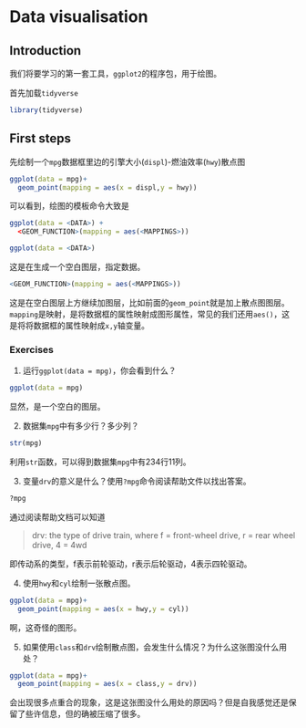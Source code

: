 # Data visualisation

## Introduction

我们将要学习的第一套工具，`ggplot2`的程序包，用于绘图。

首先加载`tidyverse`
```r
library(tidyverse)
```

## First steps

先绘制一个`mpg`数据框里边的引擎大小(`displ`)-燃油效率(`hwy`)散点图
```r
ggplot(data = mpg)+
  geom_point(mapping = aes(x = displ,y = hwy))
```

可以看到，绘图的模板命令大致是

```r
ggplot(data = <DATA>) + 
  <GEOM_FUNCTION>(mapping = aes(<MAPPINGS>))
```


```r
ggplot(data = <DATA>) 
```
这是在生成一个空白图层，指定数据。


```r
<GEOM_FUNCTION>(mapping = aes(<MAPPINGS>))
```
这是在空白图层上方继续加图层，比如前面的`geom_point`就是加上散点图图层。`mapping`是映射，是将数据框的属性映射成图形属性，常见的我们还用`aes()`，这是将将数据框的属性映射成`x,y`轴变量。

### Exercises

(1) 运行`ggplot(data = mpg)`，你会看到什么？
```r
ggplot(data = mpg)
```

显然，是一个空白的图层。

(2) 数据集`mpg`中有多少行？多少列？
```r
str(mpg)
```

利用`str `函数，可以得到数据集`mpg`中有234行11列。

(3) 变量`drv`的意义是什么？使用`?mpg`命令阅读帮助文件以找出答案。
```r
?mpg
```

通过阅读帮助文档可以知道

> drv: the type of drive train, where f = front-wheel drive, r = rear wheel drive, 4 = 4wd

即传动系的类型，f表示前轮驱动，r表示后轮驱动，4表示四轮驱动。

(4) 使用`hwy`和`cyl`绘制一张散点图。
```r
ggplot(data = mpg)+
  geom_point(mapping = aes(x = hwy,y = cyl))
```

啊，这奇怪的图形。

(5) 如果使用`class`和`drv`绘制散点图，会发生什么情况？为什么这张图没什么用处？
```r
ggplot(data = mpg)+
  geom_point(mapping = aes(x = class,y = drv))
```

会出现很多点重合的现象，这是这张图没什么用处的原因吗？但是自我感觉还是保留了些许信息，但的确被压缩了很多。
